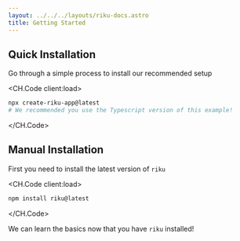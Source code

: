 ```yaml
---
layout: ../../../layouts/riku-docs.astro
title: Getting Started
---
```



## Quick Installation

Go through a simple process to install our recommended setup

<CH.Code client:load>
```powershell Terminal 
npx create-riku-app@latest
# We recommended you use the Typescript version of this example!

```
</CH.Code>

## Manual Installation

First you need to install the latest version of `riku`

<CH.Code client:load>
```powershell Terminal 
npm install riku@latest

```
</CH.Code>

<Next>We can learn the basics now that you have `riku` installed!</Next>
<Next next="Basics" override=""></Next>